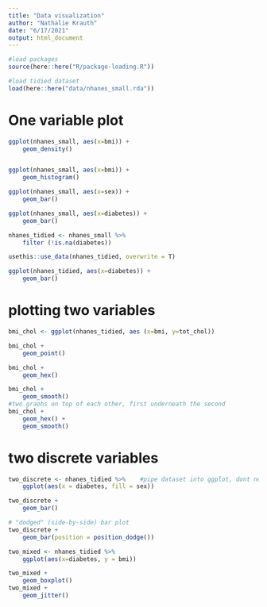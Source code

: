```yaml
---
title: "Data visualization"
author: "Nathalie Krauth"
date: "6/17/2021"
output: html_document
---
```

```r
#load packages
source(here::here("R/package-loading.R"))

#load tidied dataset
load(here::here("data/nhanes_small.rda"))
```

# One variable plot

```r
ggplot(nhanes_small, aes(x=bmi)) +
    geom_density()


ggplot(nhanes_small, aes(x=bmi)) +
    geom_histogram()
```

```r
ggplot(nhanes_small, aes(x=sex)) +
    geom_bar()

ggplot(nhanes_small, aes(x=diabetes)) +
    geom_bar()
```

```r

nhanes_tidied <- nhanes_small %>% 
    filter (!is.na(diabetes))

usethis::use_data(nhanes_tidied, overwrite = T)

ggplot(nhanes_tidied, aes(x=diabetes)) +
    geom_bar()
```
# plotting two variables
```r
bmi_chol <- ggplot(nhanes_tidied, aes (x=bmi, y=tot_chol))

bmi_chol +
    geom_point()

bmi_chol +
    geom_hex()

bmi_chol +
    geom_smooth()
#two graohs on top of each other, first underneath the second
bmi_chol +
    geom_hex() +
    geom_smooth()
```
# two discrete variables
```r
two_discrete <- nhanes_tidied %>%    #pipe dataset into ggplot, dont need to write it again
    ggplot(aes(x = diabetes, fill = sex))

two_discrete +
    geom_bar()

# "dodged" (side-by-side) bar plot
two_discrete + 
    geom_bar(position = position_dodge())


```

```r
two_mixed <- nhanes_tidied %>% 
    ggplot(aes(x=diabetes, y = bmi))

two_mixed +
    geom_boxplot()
two_mixed +
    geom_jitter()
```





